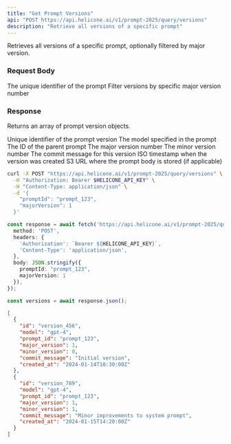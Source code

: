 ```yaml
---
title: "Get Prompt Versions"
api: "POST https://api.helicone.ai/v1/prompt-2025/query/versions"
description: "Retrieve all versions of a specific prompt"
---
```


Retrieves all versions of a specific prompt, optionally filtered by major version.

### Request Body

<ParamField body="promptId" type="string" required>
  The unique identifier of the prompt
</ParamField>

<ParamField body="majorVersion" type="number" optional>
  Filter versions by specific major version number
</ParamField>

### Response

Returns an array of prompt version objects.

<ResponseField name="id" type="string">
  Unique identifier of the prompt version
</ResponseField>

<ResponseField name="model" type="string">
  The model specified in the prompt
</ResponseField>

<ResponseField name="prompt_id" type="string">
  The ID of the parent prompt
</ResponseField>

<ResponseField name="major_version" type="number">
  The major version number
</ResponseField>

<ResponseField name="minor_version" type="number">
  The minor version number
</ResponseField>

<ResponseField name="commit_message" type="string">
  The commit message for this version
</ResponseField>

<ResponseField name="created_at" type="string">
  ISO timestamp when the version was created
</ResponseField>

<ResponseField name="s3_url" type="string" optional>
  S3 URL where the prompt body is stored (if applicable)
</ResponseField>

<RequestExample>

```bash cURL
curl -X POST "https://api.helicone.ai/v1/prompt-2025/query/versions" \
  -H "Authorization: Bearer $HELICONE_API_KEY" \
  -H "Content-Type: application/json" \
  -d '{
    "promptId": "prompt_123",
    "majorVersion": 1
  }'
```

```typescript TypeScript
const response = await fetch('https://api.helicone.ai/v1/prompt-2025/query/versions', {
  method: 'POST',
  headers: {
    'Authorization': `Bearer ${HELICONE_API_KEY}`,
    'Content-Type': 'application/json',
  },
  body: JSON.stringify({
    promptId: "prompt_123",
    majorVersion: 1
  }),
});

const versions = await response.json();
```

</RequestExample>

<ResponseExample>

```json Response
[
  {
    "id": "version_456",
    "model": "gpt-4",
    "prompt_id": "prompt_123",
    "major_version": 1,
    "minor_version": 0,
    "commit_message": "Initial version",
    "created_at": "2024-01-14T10:30:00Z"
  },
  {
    "id": "version_789",
    "model": "gpt-4",
    "prompt_id": "prompt_123",
    "major_version": 1,
    "minor_version": 1,
    "commit_message": "Minor improvements to system prompt",
    "created_at": "2024-01-15T14:20:00Z"
  }
]
```

</ResponseExample> 